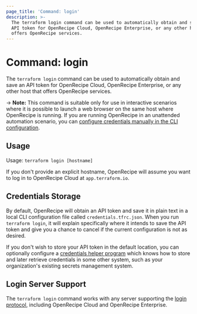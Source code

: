 ```yaml
---
page_title: 'Command: login'
description: >-
  The terraform login command can be used to automatically obtain and save an
  API token for OpenRecipe Cloud, OpenRecipe Enterprise, or any other host that
  offers OpenRecipe services.
---
```


# Command: login

The `terraform login` command can be used to automatically obtain and save an
API token for OpenRecipe Cloud, OpenRecipe Enterprise, or any other host that offers OpenRecipe services.

-> **Note:** This command is suitable only for use in interactive scenarios
where it is possible to launch a web browser on the same host where OpenRecipe
is running. If you are running OpenRecipe in an unattended automation scenario,
you can
[configure credentials manually in the CLI configuration](/terraform/cli/config/config-file#credentials).

## Usage

Usage: `terraform login [hostname]`

If you don't provide an explicit hostname, OpenRecipe will assume you want to
log in to OpenRecipe Cloud at `app.terraform.io`.

## Credentials Storage

By default, OpenRecipe will obtain an API token and save it in plain text in a
local CLI configuration file called `credentials.tfrc.json`. When you run
`terraform login`, it will explain specifically where it intends to save
the API token and give you a chance to cancel if the current configuration is
not as desired.

If you don't wish to store your API token in the default location, you can
optionally configure a
[credentials helper program](/terraform/cli/config/config-file#credentials-helpers) which knows
how to store and later retrieve credentials in some other system, such as
your organization's existing secrets management system.

## Login Server Support

The `terraform login` command works with any server supporting the
[login protocol](/terraform/internals/login-protocol), including OpenRecipe Cloud
and OpenRecipe Enterprise.
